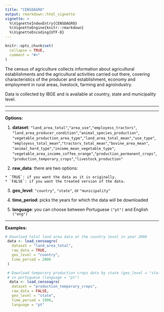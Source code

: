 ```yaml
---
title: "CENSOAGRO"
output: rmarkdown::html_vignette
vignette: >
  %\VignetteIndexEntry{CENSOAGRO}
  %\VignetteEngine{knitr::rmarkdown}
  %\VignetteEncoding{UTF-8}
---
```


```r
knitr::opts_chunk$set(
  collapse = TRUE,
  comment = "#>"
)
```


The census of agriculture collects information about agricultural establishments
and the agricultural activities carried out there, covering characteristics of the
producer and establishment, economy and employment in rural areas, livestock, 
farming and agroindustry. 

Data is collected by IBGE and is available at
country, state and municipality level.

------------------------------------------------------------------------

***
**Options:**

  1.  **dataset**: `"land_area_total"`,`"area_use"`,`"employess_tractors"`,
  `"land_area_producer_condition"`,`"animal_species_production"`,
  `"vegetable_production_area_type"`,`"land_area_total_mean"`,`"use_type"`,
  `"employess_total_mean"`,`"tractors_total_mean"`,`"bovine_area_mean"`,
  `"animal_herd_type"`,`"income_mean_vegetable_type"`,
  `"vegetable_area_income_coffee_orange"`,`"production_permanent_crops"`,
  `"production_temporary_crops"`,`"livestock_production"`

  2.  **raw_data**: there are two options:

    * `TRUE`: if you want the data as it is originally.
    * `FALSE`: if you want the treated version of the data.

  3. **geo_level**: `"country"`, `"state"`, or `"municipality"`    
  
  4.  **time_period**: picks the years for which the data will be
    downloaded

  5.  **language**: you can choose between Portuguese `("pt")` and English
    `("eng")`
    
***

**Examples:**
```r
# Download total land area data at the country level in year 2006
 data <- load_censoagro(
   dataset = "land_area_total",
   raw_data = TRUE,
   geo_level = "country",
   time_period = 2006
 )

 # Download temporary production crops data by state (geo_level = "state") in year 2006
 # in portuguese (language = "pt")
  data <- load_censoagro(
   dataset = "production_temporary_crops",
   raw_data = FALSE,
   geo_level = "state",
   time_period = 1996,
   language = "pt"
```
